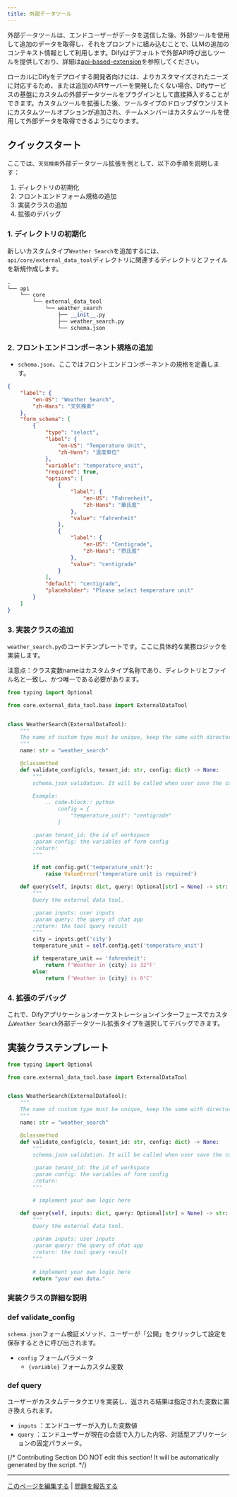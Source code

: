 ```yaml
---
title: 外部データツール
---
```



外部データツールは、エンドユーザーがデータを送信した後、外部ツールを使用して追加のデータを取得し、それをプロンプトに組み込むことで、LLMの追加のコンテキスト情報として利用します。Difyはデフォルトで外部API呼び出しツールを提供しており、詳細は[api-based-extension](/zh-hans/guides/tools/extensions/api-based/api-based-extension)を参照してください。

ローカルにDifyをデプロイする開発者向けには、よりカスタマイズされたニーズに対応するため、または追加のAPIサーバーを開発したくない場合、Difyサービスの基盤にカスタムの外部データツールをプラグインとして直接挿入することができます。カスタムツールを拡張した後、ツールタイプのドロップダウンリストにカスタムツールオプションが追加され、チームメンバーはカスタムツールを使用して外部データを取得できるようになります。

## クイックスタート

ここでは、`天気検索`外部データツール拡張を例として、以下の手順を説明します：

1. ディレクトリの初期化
2. フロントエンドフォーム規格の追加
3. 実装クラスの追加
4. 拡張のデバッグ

### 1. **ディレクトリの初期化**

新しいカスタムタイプ`Weather Search`を追加するには、`api/core/external_data_tool`ディレクトリに関連するディレクトリとファイルを新規作成します。

```python
.
└── api
    └── core
        └── external_data_tool
            └── weather_search
                ├── __init__.py
                ├── weather_search.py
                └── schema.json
```

### 2. **フロントエンドコンポーネント規格の追加**

* `schema.json`、ここではフロントエンドコンポーネントの規格を定義します。

```json
{
    "label": {
        "en-US": "Weather Search",
        "zh-Hans": "天気検索"
    },
    "form_schema": [
        {
            "type": "select",
            "label": {
                "en-US": "Temperature Unit",
                "zh-Hans": "温度単位"
            },
            "variable": "temperature_unit",
            "required": true,
            "options": [
                {
                    "label": {
                        "en-US": "Fahrenheit",
                        "zh-Hans": "華氏度"
                    },
                    "value": "fahrenheit"
                },
                {
                    "label": {
                        "en-US": "Centigrade",
                        "zh-Hans": "摂氏度"
                    },
                    "value": "centigrade"
                }
            ],
            "default": "centigrade",
            "placeholder": "Please select temperature unit"
        }
    ]
}
```

### 3. 実装クラスの追加

`weather_search.py`のコードテンプレートです。ここに具体的な業務ロジックを実装します。

<Warning>
注意点：クラス変数nameはカスタムタイプ名称であり、ディレクトリとファイル名と一致し、かつ唯一である必要があります。
</Warning>

```python
from typing import Optional

from core.external_data_tool.base import ExternalDataTool


class WeatherSearch(ExternalDataTool):
    """
    The name of custom type must be unique, keep the same with directory and file name.
    """
    name: str = "weather_search"

    @classmethod
    def validate_config(cls, tenant_id: str, config: dict) -> None:
        """
        schema.json validation. It will be called when user save the config.

        Example:
            .. code-block:: python
                config = {
                    "temperature_unit": "centigrade"
                }

        :param tenant_id: the id of workspace
        :param config: the variables of form config
        :return:
        """

        if not config.get('temperature_unit'):
            raise ValueError('temperature unit is required')

    def query(self, inputs: dict, query: Optional[str] = None) -> str:
        """
        Query the external data tool.

        :param inputs: user inputs
        :param query: the query of chat app
        :return: the tool query result
        """
        city = inputs.get('city')
        temperature_unit = self.config.get('temperature_unit')

        if temperature_unit == 'fahrenheit':
            return f'Weather in {city} is 32°F'
        else:
            return f'Weather in {city} is 0°C'
```

### 4. **拡張のデバッグ**

これで、Difyアプリケーションオーケストレーションインターフェースでカスタム`Weather Search`外部データツール拡張タイプを選択してデバッグできます。

## 実装クラステンプレート

```python
from typing import Optional

from core.external_data_tool.base import ExternalDataTool


class WeatherSearch(ExternalDataTool):
    """
    The name of custom type must be unique, keep the same with directory and file name.
    """
    name: str = "weather_search"

    @classmethod
    def validate_config(cls, tenant_id: str, config: dict) -> None:
        """
        schema.json validation. It will be called when user save the config.

        :param tenant_id: the id of workspace
        :param config: the variables of form config
        :return:
        """

        # implement your own logic here

    def query(self, inputs: dict, query: Optional[str] = None) -> str:
        """
        Query the external data tool.

        :param inputs: user inputs
        :param query: the query of chat app
        :return: the tool query result
        """
       
        # implement your own logic here
        return "your own data."
```

### 実装クラスの詳細な説明

### def validate\_config

`schema.json`フォーム検証メソッド、ユーザーが「公開」をクリックして設定を保存するときに呼び出されます。

* `config` フォームパラメータ
  * `{variable}` フォームカスタム変数

### def query

ユーザーがカスタムデータクエリを実装し、返される結果は指定された変数に置き換えられます。

* `inputs` ：エンドユーザーが入力した変数値
* `query` ：エンドユーザーが現在の会話で入力した内容、対話型アプリケーションの固定パラメータ。

{/*
Contributing Section
DO NOT edit this section!
It will be automatically generated by the script.
*/}

---

[このページを編集する](https://github.com/langgenius/dify-docs/edit/main/ja-jp/guides/extension/code-based-extension/external-data-tool.mdx) | [問題を報告する](https://github.com/langgenius/dify-docs/issues/new?title=ドキュメントの問題%3A%20nal-data-t&body=%23%23%20問題の説明%0A%3C%21--%20発見した問題について簡単に説明してください%20--%3E%0A%0A%23%23%20ページリンク%0Ahttps%3A%2F%2Fgithub.com%2Flanggenius%2Fdify-docs%2Fblob%2Fmain%2Fja-jp/guides/extension/code-based-extension%2Fexternal-data-tool.mdx%0A%0A%23%23%20提案される変更%0A%3C%21--%20特定の変更案がある場合は、ここで説明してください%20--%3E%0A%0A%3C%21--%20ドキュメントの品質向上にご協力いただきありがとうございます！%20--%3E)


